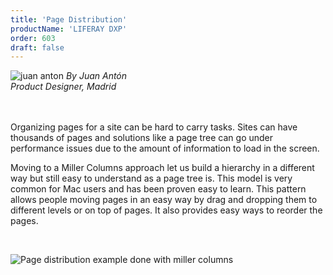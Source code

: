 ```yaml
---
title: 'Page Distribution'
productName: 'LIFERAY DXP'
order: 603
draft: false
---
```



<Grid templateColumns="40px 1fr" autoRows="auto" gap="1rem">
	<Grid.Item>
		<Image
			margin="2px 0"
			circle
			src="/images/lexicon/headshots/anton-juan.jpg"
			alt="juan anton"
		/>
	</Grid.Item>
	<Grid.Item>
		<i class="designerInfo">
			By Juan Antón
			<br />
			Product Designer, Madrid
			<br />
			<br />
			<br />
		</i>
	</Grid.Item>
</Grid>

Organizing pages for a site can be hard to carry tasks. Sites can have thousands of pages and solutions like a page tree can go under performance issues due to the amount of information to load in the screen.

Moving to a Miller Columns approach let us build a hierarchy in a different way but still easy to understand as a page tree is. This model is very common for Mac users and has been proven easy to learn. This pattern allows people moving pages in an easy way by drag and dropping them to different levels or on top of pages. It also provides easy ways to reorder the pages.

<br />

![Page distribution example done with miller columns](/images/lexicon/examples/pageDistribution.jpg)
